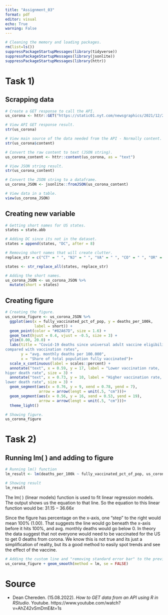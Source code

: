 ```yaml
---
title: "Assignment_03"
format: pdf
editor: visual
echo: True
warning: False
---
```


```r
# Cleaning the memory and loading packages.
rm(list=ls())
suppressPackageStartupMessages(library(tidyverse))
suppressPackageStartupMessages(library(jsonlite))
suppressPackageStartupMessages(library(httr))
```

# Task 1)

## Scrapping data

```r
# Create a GET response to call the API.
us_corona <- httr::GET("https://static01.nyt.com/newsgraphics/2021/12/20/us-coronavirus-deaths-2021/ff0adde21623e111d8ce103fedecf7ffc7906264/scatter.json")

# View API GET response result.
str(us_corona)
```

```r
# View main source of the data needed from the API - Normally content.
str(us_corona$content)
```

```r
# Convert the raw content to text (JSON string).
us_corona_content <- httr::content(us_corona, as = "text")

# View JSON string result.
str(us_corona_content)
```

```r
# Convert the JSON string to a dataframe.
us_corona_JSON <- jsonlite::fromJSON(us_corona_content)

# View data in a table.
view(us_corona_JSON)
```

## Creating new variable

```r
# Getting short names for US states.
states = state.abb

# Adding DC since its not in the dataset.
states = append(states, "DC", after = 8)
```

```r
# Removing short names that will create clutter.
replace_str = c("CT" = " ", "NJ" = " ", "VA" = " ", "CO" = " ", "OR" = " ", "NC" = " ", "TX" = " ", "AZ" = " ", "NV" = " ", "AK" = " ", "OK" = " ", "KY" = " ", "GA" = " ", "SD" = " ")

states <- str_replace_all(states, replace_str)
```

```r
# Adding the short names.
us_corona_JSON <- us_corona_JSON %>%
  mutate(short = states)
```

## Creating figure

```r
# Creating the figure.
us_corona_figure <- us_corona_JSON %>%
  ggplot(aes(x = fully_vaccinated_pct_of_pop, y = deaths_per_100k, 
             label = short)) +
  geom_point(color = "#82A67D", size = 1.6) +
  geom_text(hjust = 0.4, vjust = -0.5, size = 3) +
  ylim(0.00, 20.0) +
  labs(title = "Covid-19 deaths since universal adult vaccine eligibility 
compared with vaccination rates",
       y = "avg. monthly deaths per 100.000",
       x = "Share of total population fully vaccinated")+
  scale_x_continuous(label = scales::percent) +
  annotate("text", x = 0.59, y = 17, label = "Lower vaccination rate,
higer death rate", size = 3) +
  annotate("text", x = 0.73, y = 10, label = "Higher vaccination rate,
lower death rate", size = 3) +
  geom_segment(aes(x = 0.76, y = 9, xend = 0.78, yend = 7), 
               arrow = arrow(lengt = unit(.5, "cm")))+
  geom_segment(aes(x = 0.56, y = 16, xend = 0.53, yend = 19), 
               arrow = arrow(lengt = unit(.5, "cm")))+
  theme_light()
```

```r
# Showing figure.
us_corona_figure
```

# Task 2)

## Running lm( ) and adding to figure

```r
# Running lm() function
lm_result <- lm(deaths_per_100k ~ fully_vaccinated_pct_of_pop, us_corona_JSON)

# Showing result
lm_result
```

The lm( ) (linear models) function is used to fit linear regression models. The output shows us the equation to that line. So the equation to this linear function would be: $31.15 - 36.66x$

Since the figure has percentage on the x-axis, one "step" to the right would mean 100% (1.00). That suggests the line would go beneath the x-axis before it hits 100%, and avg. monthly deaths would go below 0. In theory the data suggest that not everyone would need to be vaccinated for the US to get 0 deaths from corona. We know this is not true and its just a simplification of reality, but its a good method to easily spot trends and see the effect of the vaccine.

```r
# Adding the custom line and "removing standard error bar" to the previous figure.
us_corona_figure + geom_smooth(method = lm, se = FALSE)
```

# Source

-   Dean Chereden. (15.08.2022). *How to GET data from an API using R in RStudio*. Youtube. https://www.youtube.com/watch?v=AhZ42vSmDmE&t=1s
